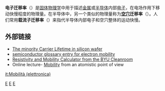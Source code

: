 {{noteTA
|G1=Electronics
|G2=Physics
}}
'''电子迁移率'''（{{lang-en|'''electron mobility'''}}）是[[固体物理学|固体物理学]]中用于描述[[金属|金属]]或[[半导体|半导体]]内部[[电子|电子]]，在电场作用下移动快慢程度的物理量。在半导体中，另一个类似的物理量称为'''[[空穴|空穴]]迁移率'''（{{lang|en|'''hole mobility'''}}）。人们常用'''载流子迁移率'''（{{lang|en|'''carrier mobility'''}}）来指代半导体内部电子和空穴整体的运动快慢。

== 外部链接 ==
*[http://meroli.web.cern.ch/meroli/Lecture_lifetime.html The minority Carrier Lifetime in silicon wafer] {{Wayback|url=http://meroli.web.cern.ch/meroli/Lecture_lifetime.html |date=20120315180224 }}
*[http://semiconductorglossary.com/default.asp?searchterm=electron+mobility semiconductor glossary entry for electron mobility] {{Wayback|url=http://semiconductorglossary.com/default.asp?searchterm=electron+mobility |date=20090104011855 }}
*[https://web.archive.org/web/20080723211649/http://ee.byu.edu/cleanroom/ResistivityCal.phtml Resistivity and Mobility Calculator from the BYU Cleanroom]
*Online lecture- [http://nanohub.org/resources/6151 Mobility] {{Wayback|url=http://nanohub.org/resources/6151 |date=20120324100704 }} from an atomistic point of view

[[Category:物理量|E]]
[[Category:半导体|E]]
[[Category:凝聚體物理學|E]]

[[it:Mobilità_(elettronica)|it:Mobilità (elettronica)]]